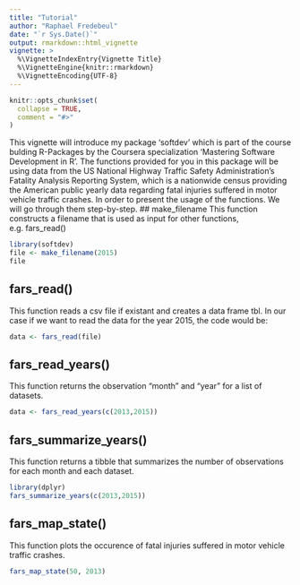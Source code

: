 ```yaml
---
title: "Tutorial"
author: "Raphael Fredebeul"
date: "`r Sys.Date()`"
output: rmarkdown::html_vignette
vignette: >
  %\VignetteIndexEntry{Vignette Title}
  %\VignetteEngine{knitr::rmarkdown}
  %\VignetteEncoding{UTF-8}
---
```


```r
knitr::opts_chunk$set(
  collapse = TRUE,
  comment = "#>"
)
```
This vignette will introduce my package 'softdev' which is part of the course bulding R-Packages by the Coursera specialization 'Mastering Software Development in R'. The functions provided for you in this package will be using data from the US National Highway Traffic Safety Administration's Fatality Analysis Reporting System, which is a nationwide census providing the American public yearly data regarding fatal injuries suffered in motor vehicle traffic crashes. In order to present the usage of the functions. We will go through them step-by-step.
## make_filename
This function constructs a filename that is used as input for other functions, e.g. fars_read()
```r
library(softdev)
file <- make_filename(2015)
file
```

## fars_read()
This function reads a csv file if existant and creates a data frame tbl. In our case if we want to read the data for the year 2015, the code would be:
```r
data <- fars_read(file)
```
## fars_read_years()
This function returns the observation "month" and "year" for a list of datasets.
```r
data <- fars_read_years(c(2013,2015))
```
## fars_summarize_years()
This function returns a tibble that summarizes the number of observations for each month and each dataset.
```r
library(dplyr)
fars_summarize_years(c(2013,2015))
```
## fars_map_state()
This function plots the occurence of fatal injuries suffered in motor vehicle traffic crashes.
```r
fars_map_state(50, 2013)
```

